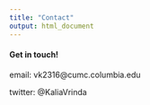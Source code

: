 ```yaml
---
title: "Contact"
output: html_document
---
```


#### Get in touch!

email: vk2316@cumc.columbia.edu

twitter: @KaliaVrinda

